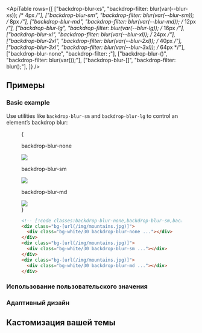 

<ApiTable
  rows={[
    ["backdrop-blur-xs", "backdrop-filter: blur(var(--blur-xs)); /* 4px */"],
    ["backdrop-blur-sm", "backdrop-filter: blur(var(--blur-sm)); /* 8px */"],
    ["backdrop-blur-md", "backdrop-filter: blur(var(--blur-md)); /* 12px */"],
    ["backdrop-blur-lg", "backdrop-filter: blur(var(--blur-lg)); /* 16px */"],
    ["backdrop-blur-xl", "backdrop-filter: blur(var(--blur-xl)); /* 24px */"],
    ["backdrop-blur-2xl", "backdrop-filter: blur(var(--blur-2xl)); /* 40px */"],
    ["backdrop-blur-3xl", "backdrop-filter: blur(var(--blur-3xl)); /* 64px */"],
    ["backdrop-blur-none", "backdrop-filter: ;"],
    ["backdrop-blur-(<custom-property>)", "backdrop-filter: blur(var(<custom-property>));"],
    ["backdrop-blur-[<value>]", "backdrop-filter: blur(<value>);"],
  ]}
/>

## Примеры

### Basic example

Use utilities like `backdrop-blur-sm` and `backdrop-blur-lg` to control an element’s backdrop blur:

<Figure>

<Example padding={false}>
  {
    <div className="flex scroll-p-8 justify-start overflow-scroll sm:block sm:overflow-visible">
      <div className="flex shrink-0 items-center justify-around gap-6 p-8 font-mono font-bold sm:gap-4">
        <div className="flex shrink-0 flex-col items-center">
          <p className="mb-3 text-center font-mono text-sm font-medium text-gray-500 dark:text-gray-400">
            backdrop-blur-none
          </p>
          <div className="relative">
            <div className="absolute inset-6 size-20 bg-white/30 backdrop-blur-none"></div>
            <img
              className="size-32 rounded-lg object-cover"
              src="https://images.unsplash.com/photo-1554629947-334ff61d85dc?ixid=MnwxMjA3fDB8MHxwaG90by1wYWdlfHx8fGVufDB8fHx8&ixlib=rb-1.2.1&auto=format&fit=crop&w=1000&h=1000&q=90"
            />
            <div className="absolute inset-0 rounded-lg ring-1 ring-black/10 ring-inset"></div>
          </div>
        </div>
        <div className="flex shrink-0 flex-col items-center">
          <p className="mb-3 text-center font-mono text-sm font-medium text-gray-500 dark:text-gray-400">
            backdrop-blur-sm
          </p>
          <div className="relative">
            <div className="absolute inset-6 size-20 bg-white/30 backdrop-blur-sm"></div>
            <img
              className="size-32 rounded-lg object-cover"
              src="https://images.unsplash.com/photo-1554629947-334ff61d85dc?ixid=MnwxMjA3fDB8MHxwaG90by1wYWdlfHx8fGVufDB8fHx8&ixlib=rb-1.2.1&auto=format&fit=crop&w=1000&h=1000&q=90"
            />
            <div className="absolute inset-0 rounded-lg ring-1 ring-black/10 ring-inset"></div>
          </div>
        </div>
        <div className="flex shrink-0 flex-col items-center">
          <p className="mb-3 text-center font-mono text-sm font-medium text-gray-500 dark:text-gray-400">
            backdrop-blur-md
          </p>
          <div className="relative">
            <div className="absolute inset-6 size-20 bg-white/30 backdrop-blur-md"></div>
            <img
              className="size-32 rounded-lg object-cover"
              src="https://images.unsplash.com/photo-1554629947-334ff61d85dc?ixid=MnwxMjA3fDB8MHxwaG90by1wYWdlfHx8fGVufDB8fHx8&ixlib=rb-1.2.1&auto=format&fit=crop&w=1000&h=1000&q=90"
            />
            <div className="absolute inset-0 rounded-lg ring-1 ring-black/10 ring-inset"></div>
          </div>
        </div>
      </div>
    </div>
  }
</Example>

```html
<!-- [!code classes:backdrop-blur-none,backdrop-blur-sm,backdrop-blur-md] -->
<div class="bg-[url(/img/mountains.jpg)]">
  <div class="bg-white/30 backdrop-blur-none ..."></div>
</div>
<div class="bg-[url(/img/mountains.jpg)]">
  <div class="bg-white/30 backdrop-blur-sm ..."></div>
</div>
<div class="bg-[url(/img/mountains.jpg)]">
  <div class="bg-white/30 backdrop-blur-md ..."></div>
</div>
```

</Figure>

### Использование пользовательского значения

<UsingACustomValue utility="backdrop-blur" value="2px" name="backdrop blur" />

### Адаптивный дизайн

<ResponsiveDesign
  property="backdrop-filter: blur()"
  defaultClass="backdrop-blur-none"
  featuredClass="backdrop-blur-lg"
/>

## Кастомизация вашей темы

<CustomizingYourTheme utility="backdrop-blur" themeKey="blur" name="backdrop blur" customName="2xs" customValue="2px" />
